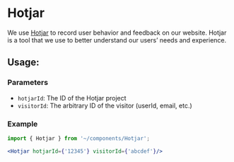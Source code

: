 
<Meta title="Utilities/Analytics/Hotjar"/>

<h1>Hotjar</h1>

We use [Hotjar](https://www.hotjar.com/) to record user behavior and feedback on our website.
Hotjar is a tool that we use to better understand our users’ needs and experience.


<h2>Usage:</h2>
<h3>Parameters</h3>

- `hotjarId`: The ID of the Hotjar project
- `visitorId`: The arbitrary ID of the visitor (userId, email, etc.)


<h3>Example</h3>

~~~jsx
import { Hotjar } from '~/components/Hotjar';

<Hotjar hotjarId={'12345'} visitorId={'abcdef'}/>
~~~
